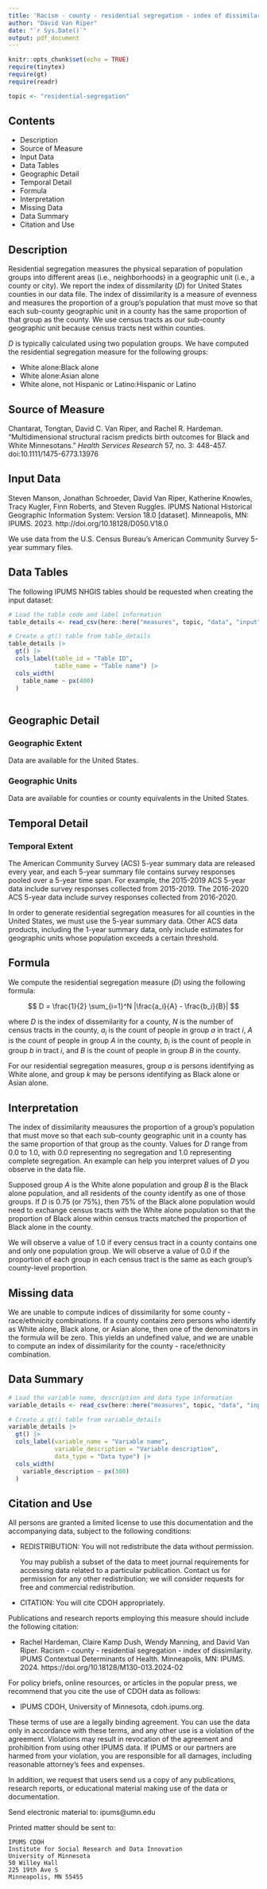 ```yaml
---
title: 'Racism - county - residential segregation - index of dissimilarity'
author: "David Van Riper"
date: "`r Sys.Date()`"
output: pdf_document
---
```


```r
knitr::opts_chunk$set(echo = TRUE)
require(tinytex)
require(gt)
require(readr)

topic <- "residential-segregation"
```

## Contents
* Description
* Source of Measure
* Input Data
* Data Tables
* Geographic Detail
* Temporal Detail
* Formula
* Interpretation
* Missing Data
* Data Summary
* Citation and Use

## Description
Residential segregation measures the physical separation of population groups into different areas (i.e., neighborhoods) in a geographic unit (i.e., a county or city). We report the index of dissmilarity ($D$) for United States counties in our data file. The index of dissimilarity is a measure of evenness and measures the proportion of a group's population that must move so that each sub-county geographic unit in a county has the same proportion of that group as the county. We use census tracts as our sub-county geographic unit because census tracts nest within counties.   

$D$ is typically calculated using two population groups. We have computed the residential segregation measure for the following groups:

* White alone:Black alone
* White alone:Asian alone
* White alone, not Hispanic or Latino:Hispanic or Latino

## Source of Measure
Chantarat, Tongtan, David C. Van Riper, and Rachel R. Hardeman. "Multidimensional structural racism predicts birth outcomes for Black and White Minnesotans." _Health Services Research_ 57, no. 3: 448-457. doi:10.1111/1475-6773.13976 

## Input Data
Steven Manson, Jonathan Schroeder, David Van Riper, Katherine Knowles, Tracy Kugler, Finn Roberts, and Steven Ruggles. IPUMS National Historical Geographic Information System: Version 18.0 [dataset]. Minneapolis, MN: IPUMS. 2023. http://doi.org/10.18128/D050.V18.0

We use data from the U.S. Census Bureau's American Community Survey 5-year summary files. 

## Data Tables
The following IPUMS NHGIS tables should be requested when creating the input dataset:

```r
# Load the table code and label information
table_details <- read_csv(here::here("measures", topic, "data", "input", "table_code_label.csv"))

# Create a gt() table from table_details
table_details |> 
  gt() |> 
  cols_label(table_id = "Table ID",
             table_name = "Table name") |> 
  cols_width(
    table_name ~ px(400)
  )
  
```

## Geographic Detail

### Geographic Extent
Data are available for the United States.

### Geographic Units
Data are available for counties or county equivalents in the United States.

## Temporal Detail

### Temporal Extent
The American Community Survey (ACS) 5-year summary data are released every year, and each 5-year summary file contains survey responses pooled over a 5-year time span. For example, the 2015-2019 ACS 5-year data include survey responses collected from 2015-2019. The 2016-2020 ACS 5-year data include survey responses collected from 2016-2020. 

In order to generate residential segregation measures for all counties in the United States, we must use the 5-year summary data. Other ACS data products, including the 1-year summary data, only include estimates for geographic units whose population exceeds a certain threshold. 

## Formula 
We compute the residential segregation measure ($D$) using the following formula:

$$
D = \frac{1}{2} \sum_{i=1}^N |\frac{a_i}{A} - \frac{b_i}{B}|
$$

where $D$ is the index of dissemilarity for a county, $N$ is the number of census tracts in the county, $a_i$ is the count of people in group $a$ in tract $i$, $A$ is the count of people in group $A$ in the county, $b_i$ is the count of people in group $b$ in tract $i$, and $B$ is the count of people in group $B$ in the county. 

For our residential segregation measures, group $a$ is persons identifying as White alone, and group $k$ may be persons identifying as Black alone or Asian alone.

## Interpretation
The index of dissimilarity meausures the proportion of a group's population that must move so that each sub-county geographic unit in a county has the same proportion of that group as the county. Values for $D$ range from 0.0 to 1.0, with 0.0 representing no segregation and 1.0 representing complete segregation. An example can help you interpret values of $D$ you observe in the data file.

Supposed group $A$ is the White alone population and group $B$ is the Black alone population, and all residents of the county identify as one of those groups. If $D$ is 0.75 (or 75%), then 75% of the Black alone population would need to exchange census tracts with the White alone population so that the proportion of Black alone within census tracts matched the proportion of Black alone in the county.  

We will observe a value of 1.0 if every census tract in a county contains one and only one population group. We will observe a value of 0.0 if the proportion of each group in each census tract is the same as each group's county-level proportion. 

## Missing data
We are unable to compute indices of dissimilarity for some county - race/ethnicity combinations. If a county contains zero persons who identify as White alone, Black alone, or Asian alone, then one of the denominators in the formula will be zero. This yields an undefined value, and we are unable to compute an index of dissimilarity for the county - race/ethnicity combination. 

## Data Summary
```r
# Load the variable name, description and data type information
variable_details <- read_csv(here::here("measures", topic, "data", "input", "variable_descriptions.csv"))

# Create a gt() table from variable_details
variable_details |> 
  gt() |> 
  cols_label(variable_name = "Variable name",
             variable_description = "Variable description",
             data_type = "Data type") |> 
  cols_width(
    variable_description ~ px(300)
  )
```

## Citation and Use
All persons are granted a limited license to use this documentation and the
accompanying data, subject to the following conditions:

* REDISTRIBUTION: You will not redistribute the data without permission.

  You may publish a subset of the data to meet journal requirements for accessing 
  data related to a particular publication. Contact us for permission for any other 
  redistribution; we will consider requests for free and commercial redistribution.

* CITATION: You will cite CDOH appropriately.

Publications and research reports employing this measure should include the following citation:

* Rachel Hardeman, Claire Kamp Dush, Wendy Manning, and David Van Riper. Racism - county - residential segregation - index of dissimilarity. IPUMS Contextual Determinants of Health. Minneapolis, MN: IPUMS. 2024. https://doi.org/10.18128/M130-013.2024-02

For policy briefs, online resources, or articles in the popular press, we recommend that you cite the use of CDOH data as follows:

* IPUMS CDOH, University of Minnesota, cdoh.ipums.org.

These terms of use are a legally binding agreement. You can use the data only in 
accordance with these terms, and any other use is a violation of the agreement. 
Violations may result in revocation of the agreement and prohibition from using other 
IPUMS data. If IPUMS or our partners are harmed from your violation, you are 
responsible for all damages, including reasonable attorney's fees and expenses.
        
In addition, we request that users send us a copy of any publications, research
reports, or educational material making use of the data or documentation.

Send electronic material to: ipums@umn.edu

Printed matter should be sent to:

    IPUMS CDOH
    Institute for Social Research and Data Innovation
    University of Minnesota
    50 Willey Hall
    225 19th Ave S
    Minneapolis, MN 55455
